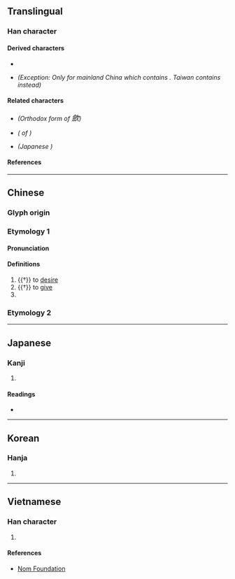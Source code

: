{{also|斂|敛|㰸}}
{{character info}}
==Translingual==

===Han character===
{{Han char|rn=76|rad=欠|as=13|sn=17|four=87882|canj=OONO|ids=⿰僉欠}}

====Derived characters====
* {{l|mul|[[𡄥]], [[𡾴]], [[𢹦]], [[㶑]], [[𨰇]], [[蘝]], [[𣌋]], [[𤼏]], [[𪩪]], [[籨]], [[𤒡]]}}
* {{l|mul|[[𢌃]]}} ''(Exception: Only for mainland China {{w|GB 18030|character form}} which contains {{l|mul|⿸[[广]][[歛]]}}. Taiwan {{w|zh:中文標準交換碼|character form}} contains {{l|mul|⿰[[㢛]][[欠]]}} instead)''

====Related characters====
* {{l|mul|[[斂]]}} ''(Orthodox form of <big>歛</big>)''
* {{l|mul|[[敛]]}} ''({{w|Simplified form}} of {{l|mul|斂}})''
* {{l|mul|[[㰸]]}} ''(Japanese {{w|extended shinjitai}})''

====References====
{{Han ref|kx=0572.230|dkj=16210|dj=0960.210|hdz=32152.120|uh=6B5B}}

----

==Chinese==

===Glyph origin===
{{Han etym}}

===Etymology 1===
{{zh-forms|s=敛}}

====Pronunciation====
{{zh-pron
|m=hān
|mc=y
|oc=y
|ma=
|cat=v
}}

====Definitions====
{{zh-hanzi}}

# {{†}} to [[desire]]
# {{†}} to [[give]]
# {{zh-alt-form|𧵊}}

===Etymology 2===
{{zh-see|斂|vt}}

----

==Japanese==

===Kanji===
{{ja-kanji|grade=|rs=欠13}}

# {{rfdef|ja|sort=欠13}}

====Readings====
* {{ja-readings|on=[[かん]] (kan), [[けん]] (ken)|kun=[[のぞむ]] (nozomu), [[あたえる]] (ataeru)}}

----

==Korean==

===Hanja===
{{ko-hanja|hangeul=검|eumhun=|rv=geom|mr=kŏm|y=kem}}

# {{rfdef|ko|sort=欠13}}

----

==Vietnamese==

===Han character===
{{vi-readings|rs=欠13|reading=liễm, lém, lẹm, liệm, lẻm, lượm}}

# {{rfdef|vi|sort=欠13}}

====References====
* [http://nomfoundation.org/common/nom_details.php?codepoint=6B5B Nom Foundation]